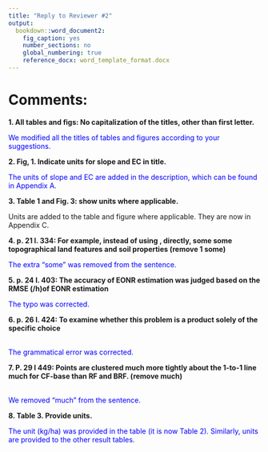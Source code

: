```yaml
---
title: "Reply to Reviewer #2"
output:
  bookdown::word_document2:
    fig_caption: yes
    number_sections: no
    global_numbering: true
    reference_docx: word_template_format.docx
---
```


# Comments:

**1. All tables and figs: No capitalization of the titles, other than first letter.**

<span style="color:blue"> 
We modified all the titles of tables and figures according to your suggestions.
</span>


**2. Fig, 1. Indicate units for slope and EC in title.**

<span style="color:blue"> 
The units of slope and EC are added in the description, which can be found in Appendix A.
</span>


**3. Table 1 and Fig. 3: show units where applicable.**
<span style="color:blue"> 
 
Units are added to the table and figure where applicable. They are now in Appendix C.
</span>


**4. p. 21 l. 334: For example, instead of using , directly, some some topographical land features and soil properties (remove 1 some)**

<span style="color:blue"> 
The extra "some" was removed from the sentence.
</span>


**5. p. 24 l. 403: The accuracy of EONR estimation was judged based on the RMSE (/h)of EONR estimation**

<span style="color:blue"> 
The typo was corrected. 
</span>


**6. p. 26 l. 424: To examine whether this problem is a product solely of the specific choice**

<span style="color:blue">  
The grammatical error was corrected. 
</span>

**7. P. 29 l 449: Points are clustered much more tightly about the 1-to-1 line much for CF-base than RF and BRF. (remove much)**

<span style="color:blue">  
We removed "much" from the sentence.
</span>


**8. Table 3. Provide units.**

<span style="color:blue"> 
The unit (kg/ha) was provided in the table (it is now Table 2). Similarly, units are provided to the other result tables.
</span>

